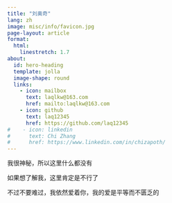 ```yaml
---
title: "刘奥奇"
lang: zh
image: misc/info/favicon.jpg
page-layout: article
format: 
  html:
    linestretch: 1.7
about:
  id: hero-heading
  template: jolla
  image-shape: round
  links:
    - icon: mailbox
      text: laqlkw@163.com
      href: mailto:laqlkw@163.com
    - icon: github
      text: laq12345
      href: https://github.com/laq12345
#    - icon: linkedin
#      text: Chi Zhang
#      href: https://www.linkedin.com/in/chizapoth/
---
```


::: {#hero-heading}

:::

我很神秘，所以这里什么都没有

如果想了解我，这里肯定是不行了

不过不要难过，我依然爱着你，我的爱是平等而不匮乏的

